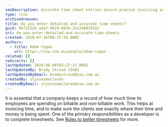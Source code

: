 ```yaml
---
seoDescription: Accurate time sheet entries ensure precise invoicing and client transparency.
type: rule
archivedreason:
title: Do you enter detailed and accurate time sheets?
guid: 9672252b-adaf-4024-883b-2a12408193a2
uri: do-you-enter-detailed-and-accurate-time-sheets
created: 2010-07-16T06:37:54.000Z
authors:
  - title: Adam Cogan
    url: https://ssw.com.au/people/adam-cogan
related: []
redirects: []
lastUpdated: 2024-06-08T03:27:17.000Z
lastUpdatedBy: Brady Stroud [SSW]
lastUpdatedByEmail: bradystroud@ssw.com.au
createdBy: ulyssesmaclaren
createdByEmail: ulyssesmaclaren@ssw.com.au
---
```


It is essential that a company keeps a record of how much time its employees are spending on billable and non-billable work. This helps at invoicing time, and to make sure the clients see exactly where their time and money is being spent. One of the primary responsibilities as a developer is to complete timesheets.
See [Rules to better timesheets](/rules-to-better-timesheets) for more.
